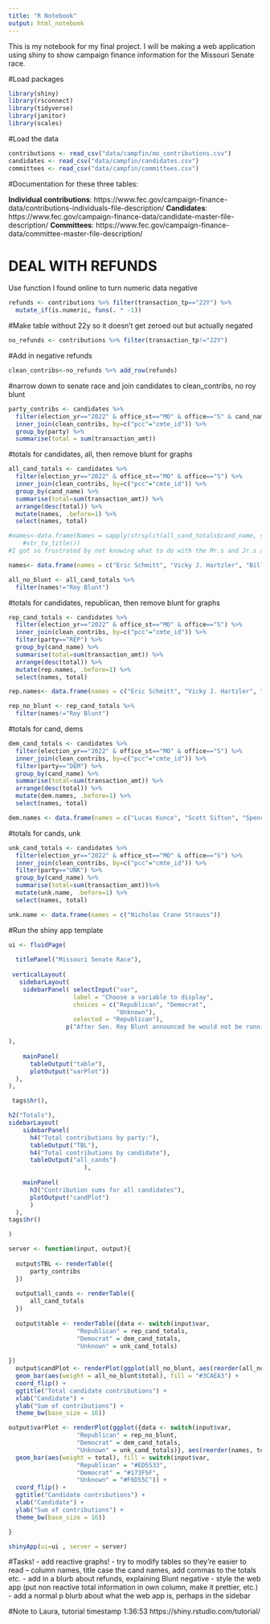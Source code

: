 ```yaml
---
title: "R Notebook"
output: html_notebook
---
```


This is my notebook for my final project. I will be making a web application using shiny to show campaign finance information for the Missouri Senate race.

#Load packages
```r
library(shiny)
library(rsconnect)
library(tidyverse)
library(janitor)
library(scales)
```

#Load the data
```r
contributions <- read_csv("data/campfin/mo_contributions.csv")
candidates <- read_csv("data/campfin/candidates.csv")
committees <- read_csv("data/campfin/committees.csv")
```

#Documentation for these three tables: 

**Individual contributions**:
https://www.fec.gov/campaign-finance-data/contributions-individuals-file-description/
**Candidates**: 
https://www.fec.gov/campaign-finance-data/candidate-master-file-description/
**Committees**: 
https://www.fec.gov/campaign-finance-data/committee-master-file-description/

# DEAL WITH REFUNDS
Use function I found online to turn numeric data negative
```r
refunds <- contributions %>% filter(transaction_tp=="22Y") %>%
  mutate_if(is.numeric, funs(. * -1))
```
#Make table without 22y so it doesn't get zeroed out but actually negated
```r
no_refunds <- contributions %>% filter(transaction_tp!="22Y")
```
#Add in negative refunds
```r
clean_contribs<-no_refunds %>% add_row(refunds)
```

#narrow down to senate race and join candidates to clean_contribs, no roy blunt
```r
party_contribs <- candidates %>% 
  filter(election_yr=="2022" & office_st=="MO" & office=="S" & cand_name!="BLUNT, ROY") %>%
  inner_join(clean_contribs, by=c("pcc"="cmte_id")) %>%
  group_by(party) %>%
  summarise(total = sum(transaction_amt))
```

#totals for candidates, all, then remove blunt for graphs
```r
all_cand_totals <- candidates %>% 
  filter(election_yr=="2022" & office_st=="MO" & office=="S") %>%
  inner_join(clean_contribs, by=c("pcc"="cmte_id")) %>%
  group_by(cand_name) %>% 
  summarise(total=sum(transaction_amt)) %>% 
  arrange(desc(total)) %>% 
  mutate(names, .before=1) %>% 
  select(names, total)

#names<-data.frame(Names = sapply(strsplit(all_cand_totals$cand_name, split=", "),function(x)  {paste(rev(x),collapse=" ")}) %>%
    #str_to_title())
#I got so frustrated by not knowing what to do with the Mr.s and Jr.s and the initials whatnot that I'm just going to write their names in a vector since there are only 13

names<- data.frame(names = c("Eric Schmitt", "Vicky J. Hartzler", "Billy Long", "Lucas Kunce", "Scott Sifton", "Eric Greitens", "Mark T. Mccloskey", "Spencer Ross Toder", "Jewel William Kelly Jr.", "Timothy Jacob Shepard", "Gena Ross", "Nicholas Crane Strauss", "Roy Blunt"))

all_no_blunt <- all_cand_totals %>% 
  filter(names!="Roy Blunt")
```


#totals for candidates, republican, then remove blunt for graphs
```r
rep_cand_totals <- candidates %>% 
  filter(election_yr=="2022" & office_st=="MO" & office=="S") %>%
  inner_join(clean_contribs, by=c("pcc"="cmte_id")) %>%
  filter(party=="REP") %>% 
  group_by(cand_name) %>% 
  summarise(total=sum(transaction_amt)) %>% 
  arrange(desc(total)) %>% 
  mutate(rep.names, .before=1) %>% 
  select(names, total)

rep.names<- data.frame(names = c("Eric Schmitt", "Vicky J. Hartzler", "Billy Long", "Eric Greitens", "Mark T. Mccloskey", "Roy Blunt"))

rep_no_blunt <- rep_cand_totals %>% 
  filter(names!="Roy Blunt")
```
#totals for cand, dems
```r
dem_cand_totals <- candidates %>% 
  filter(election_yr=="2022" & office_st=="MO" & office=="S") %>%
  inner_join(clean_contribs, by=c("pcc"="cmte_id")) %>%
  filter(party=="DEM") %>% 
  group_by(cand_name) %>% 
  summarise(total=sum(transaction_amt)) %>% 
  arrange(desc(total)) %>% 
  mutate(dem.names, .before=1) %>% 
  select(names, total)

dem.names <- data.frame(names = c("Lucas Kunce", "Scott Sifton", "Spencer Ross Toder", "Jewel William Kelly Jr.", "Timothy Jacob Shepard", "Gena Ross"))


```
#totals for cands, unk
```r
unk_cand_totals <- candidates %>% 
  filter(election_yr=="2022" & office_st=="MO" & office=="S") %>%
  inner_join(clean_contribs, by=c("pcc"="cmte_id")) %>%
  filter(party=="UNK") %>% 
  group_by(cand_name) %>% 
  summarise(total=sum(transaction_amt))%>% 
  mutate(unk.name, .before=1) %>% 
  select(names, total)

unk.name <- data.frame(names = c("Nicholas Crane Strauss"))
```


#Run the shiny app template
```r
ui <- fluidPage(
  
  titlePanel("Missouri Senate Race"),
  
 verticalLayout(
   sidebarLayout(
    sidebarPanel( selectInput("var", 
                  label = "Choose a variable to display",
                  choices = c("Republican", "Democrat",
                              "Unknown"),
                  selected = "Republican"),
                p("After Sen. Roy Blunt announced he would not be running for reelection for the U.S. Senate, the race for his seat quickly became crowded. Browse this application to learn more about the funding behind the race for Missouri's open Senate seat."),

),
    
    mainPanel(
      tableOutput("table"),
      plotOutput("varPlot"))
  ),
),

 tags$hr(),  

h2("Totals"),
sidebarLayout(
    sidebarPanel(
      h4("Total contributions by party:"),
      tableOutput("TBL"),
      h4("Total contributions by candidate"),
      tableOutput("all_cands")
                     ),
    
    mainPanel(
      h3("Contribution sums for all candidates"),
      plotOutput("candPlot")
      )
  ),
tags$hr()  

)

server <- function(input, output){
  
  output$TBL <- renderTable({
      party_contribs
  })
  
  output$all_cands <- renderTable({
      all_cand_totals
  })
  
  output$table <- renderTable({data <- switch(input$var, 
                   "Republican" = rep_cand_totals,
                   "Democrat" = dem_cand_totals,
                   "Unknown" = unk_cand_totals)
  
})
  output$candPlot <- renderPlot(ggplot(all_no_blunt, aes(reorder(all_no_blunt$names, all_no_blunt$total))) +
  geom_bar(aes(weight = all_no_blunt$total), fill = "#3CAEA3") + 
  coord_flip() +
  ggtitle("Total candidate contributions") +
  xlab("Candidate") +
  ylab("Sum of contributions") +
  theme_bw(base_size = 16))

output$varPlot <- renderPlot(ggplot({data <- switch(input$var, 
                   "Republican" = rep_no_blunt,
                   "Democrat" = dem_cand_totals,
                   "Unknown" = unk_cand_totals)}, aes(reorder(names, total))) +
  geom_bar(aes(weight = total), fill = switch(input$var, 
                   "Republican" = "#ED5533",
                   "Democrat" = "#173F5F",
                   "Unknown" = "#F6D55C")) + 
  coord_flip() +
  ggtitle("Candidate contributions") +
  xlab("Candidate") +
  ylab("Sum of contributions") +
  theme_bw(base_size = 16))

}

shinyApp(ui=ui , server = server)

```

#Tasks!
- add reactive graphs!
- try to modify tables so they're easier to read -- column names, title case the cand names, add commas to the totals etc.
- add in a blurb about refunds, explaining Blunt negative
- style the web app (put non reactive total information in own column, make it prettier, etc.)
- add a normal p blurb about what the web app is, perhaps in the sidebar



#Note to Laura, tutorial timestamp 1:36:53 https://shiny.rstudio.com/tutorial/